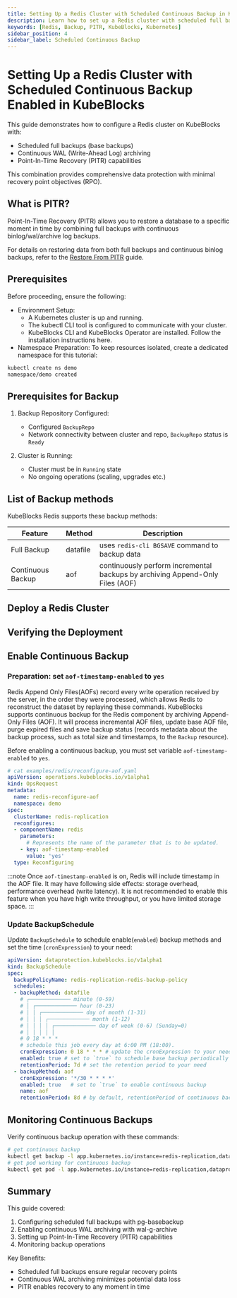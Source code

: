 ```yaml
---
title: Setting Up a Redis Cluster with Scheduled Continuous Backup in KubeBlocks
description: Learn how to set up a Redis cluster with scheduled full backups and continuous incremental backups enabled in KubeBlocks.
keywords: [Redis, Backup, PITR, KubeBlocks, Kubernetes]
sidebar_position: 4
sidebar_label: Scheduled Continuous Backup
---
```


# Setting Up a Redis Cluster with Scheduled Continuous Backup Enabled in KubeBlocks

This guide demonstrates how to configure a Redis cluster on KubeBlocks with:

- Scheduled full backups (base backups)
- Continuous WAL (Write-Ahead Log) archiving
- Point-In-Time Recovery (PITR) capabilities

This combination provides comprehensive data protection with minimal recovery point objectives (RPO).

## What is PITR?
Point-In-Time Recovery (PITR) allows you to restore a database to a specific moment in time by combining full backups with continuous binlog/wal/archive log backups.

For details on restoring data from both full backups and continuous binlog backups, refer to the [Restore From PITR](restore-with-pitr.mdx)  guide.

## Prerequisites

Before proceeding, ensure the following:
- Environment Setup:
    - A Kubernetes cluster is up and running.
    - The kubectl CLI tool is configured to communicate with your cluster.
    - KubeBlocks CLI and KubeBlocks Operator are installed. Follow the installation instructions here.
- Namespace Preparation: To keep resources isolated, create a dedicated namespace for this tutorial:

```bash
kubectl create ns demo
namespace/demo created
```

## Prerequisites for Backup

1. Backup Repository Configured:
   - Configured `BackupRepo`
   - Network connectivity between cluster and repo, `BackupRepo` status is `Ready`

2. Cluster is Running:
   - Cluster must be in `Running` state
   - No ongoing operations (scaling, upgrades etc.)

## List of Backup methods

KubeBlocks Redis supports these backup methods:

| Feature           | Method          | Description |
|-------------|--------|------------|
| Full Backup | datafile  | uses `redis-cli BGSAVE` command to backup data |
| Continuous Backup | aof | continuously perform incremental backups by archiving Append-Only Files (AOF) |

## Deploy a Redis Cluster


<CreateCluster />

## Verifying the Deployment


<VerifyCluster />

## Enable Continuous Backup

### Preparation: set `aof-timestamp-enabled` to `yes`
Redis Append Only Files(AOFs) record every write operation received by the server, in the order they were processed, which allows Redis to reconstruct the dataset by replaying these commands.
KubeBlocks supports continuous backup for the Redis component by archiving Append-Only Files (AOF). It will process incremental AOF files, update base AOF file, purge expired files and save backup status (records metadata about the backup process, such as total size and timestamps, to the `Backup` resource).

Before enabling a continuous backup, you must set variable `aof-timestamp-enabled` to `yes`.

```yaml
# cat examples/redis/reconfigure-aof.yaml
apiVersion: operations.kubeblocks.io/v1alpha1
kind: OpsRequest
metadata:
  name: redis-reconfigure-aof
  namespace: demo
spec:
  clusterName: redis-replication
  reconfigures:
  - componentName: redis
    parameters:
      # Represents the name of the parameter that is to be updated.
    - key: aof-timestamp-enabled
      value: 'yes'
  type: Reconfiguring
```

:::note
Once `aof-timestamp-enabled` is on, Redis will include timestamp in the AOF file.
It may have following side effects: storage overhead, performance overhead (write latency).
It is not recommended to enable this feature when you have high write throughput, or you have limited storage space.
:::

### Update BackupSchedule

Update `BackupSchedule` to schedule enable(`enabled`) backup methods and set the time (`cronExpression`) to your need:

```yaml
apiVersion: dataprotection.kubeblocks.io/v1alpha1
kind: BackupSchedule
spec:
  backupPolicyName: redis-replication-redis-backup-policy
  schedules:
  - backupMethod: datafile
    # ┌───────────── minute (0-59)
    # │ ┌───────────── hour (0-23)
    # │ │ ┌───────────── day of month (1-31)
    # │ │ │ ┌───────────── month (1-12)
    # │ │ │ │ ┌───────────── day of week (0-6) (Sunday=0)
    # │ │ │ │ │
    # 0 18 * * *
    # schedule this job every day at 6:00 PM (18:00).
    cronExpression: 0 18 * * * # update the cronExpression to your need
    enabled: true # set to `true` to schedule base backup periodically
    retentionPeriod: 7d # set the retention period to your need
  - backupMethod: aof
    cronExpression: '*/30 * * * *'
    enabled: true   # set to `true` to enable continuous backup
    name: aof
    retentionPeriod: 8d # by default, retentionPeriod of continuous backup is 1d more than that of a full backup.
```

## Monitoring Continuous Backups

Verify continuous backup operation with these commands:
```bash
# get continuous backup
kubectl get backup -l app.kubernetes.io/instance=redis-replication,dataprotection.kubeblocks.io/backup-type=Continuous -n demo
# get pod working for continuous backup
kubectl get pod -l app.kubernetes.io/instance=redis-replication,dataprotection.kubeblocks.io/backup-type=Continuous -n demo
```

## Summary

This guide covered:
1. Configuring scheduled full backups with pg-basebackup
2. Enabling continuous WAL archiving with wal-g-archive
3. Setting up Point-In-Time Recovery (PITR) capabilities
4. Monitoring backup operations

Key Benefits:
- Scheduled full backups ensure regular recovery points
- Continuous WAL archiving minimizes potential data loss
- PITR enables recovery to any moment in time